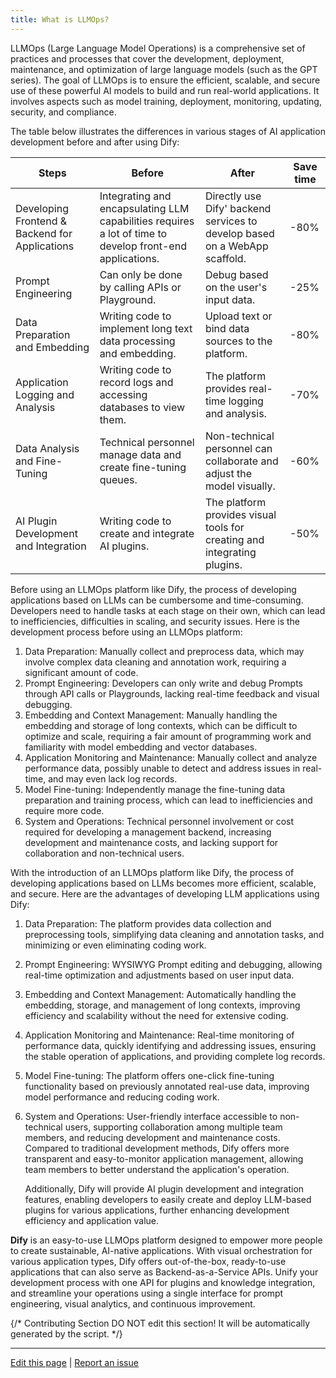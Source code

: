```yaml
---
title: What is LLMOps?
---
```


LLMOps (Large Language Model Operations) is a comprehensive set of practices and processes that cover the development, deployment, maintenance, and optimization of large language models (such as the GPT series). The goal of LLMOps is to ensure the efficient, scalable, and secure use of these powerful AI models to build and run real-world applications. It involves aspects such as model training, deployment, monitoring, updating, security, and compliance.

The table below illustrates the differences in various stages of AI application development before and after using Dify:

<table>
  <thead>
    <tr>
      <th>Steps</th>
      <th>Before</th>
      <th>After</th>
      <th>Save time</th>
    </tr>
  </thead>
  <tbody>
    <tr>
      <td>Developing Frontend & Backend for Applications</td>
      <td>Integrating and encapsulating LLM capabilities requires a lot of time to develop front-end applications.</td>
      <td>Directly use Dify' backend services to develop based on a WebApp scaffold.</td>
      <td>-80%</td>
    </tr>
    <tr>
      <td>Prompt Engineering</td>
      <td>Can only be done by calling APIs or Playground.</td>
      <td>Debug based on the user's input data.</td>
      <td>-25%</td>
    </tr>
    <tr>
      <td>Data Preparation and Embedding</td>
      <td>Writing code to implement long text data processing and embedding.</td>
      <td>Upload text or bind data sources to the platform.</td>
      <td>-80%</td>
    </tr>
    <tr>
      <td>Application Logging and Analysis</td>
      <td>Writing code to record logs and accessing databases to view them.</td>
      <td>The platform provides real-time logging and analysis.</td>
      <td>-70%</td>
    </tr>
    <tr>
      <td>Data Analysis and Fine-Tuning</td>
      <td>Technical personnel manage data and create fine-tuning queues.</td>
      <td>Non-technical personnel can collaborate and adjust the model visually.</td>
      <td>-60%</td>
    </tr>
    <tr>
      <td>AI Plugin Development and Integration</td>
      <td>Writing code to create and integrate AI plugins.</td>
      <td>The platform provides visual tools for creating and integrating plugins.</td>
      <td>-50%</td>
    </tr>
  </tbody>
</table>

Before using an LLMOps platform like Dify, the process of developing applications based on LLMs can be cumbersome and time-consuming. Developers need to handle tasks at each stage on their own, which can lead to inefficiencies, difficulties in scaling, and security issues. Here is the development process before using an LLMOps platform:

1. Data Preparation: Manually collect and preprocess data, which may involve complex data cleaning and annotation work, requiring a significant amount of code.
2. Prompt Engineering: Developers can only write and debug Prompts through API calls or Playgrounds, lacking real-time feedback and visual debugging.
3. Embedding and Context Management: Manually handling the embedding and storage of long contexts, which can be difficult to optimize and scale, requiring a fair amount of programming work and familiarity with model embedding and vector databases.
4. Application Monitoring and Maintenance: Manually collect and analyze performance data, possibly unable to detect and address issues in real-time, and may even lack log records.
5. Model Fine-tuning: Independently manage the fine-tuning data preparation and training process, which can lead to inefficiencies and require more code.
6. System and Operations: Technical personnel involvement or cost required for developing a management backend, increasing development and maintenance costs, and lacking support for collaboration and non-technical users.

With the introduction of an LLMOps platform like Dify, the process of developing applications based on LLMs becomes more efficient, scalable, and secure. Here are the advantages of developing LLM applications using Dify:

1. Data Preparation: The platform provides data collection and preprocessing tools, simplifying data cleaning and annotation tasks, and minimizing or even eliminating coding work.
2. Prompt Engineering: WYSIWYG Prompt editing and debugging, allowing real-time optimization and adjustments based on user input data.
3. Embedding and Context Management: Automatically handling the embedding, storage, and management of long contexts, improving efficiency and scalability without the need for extensive coding.
4. Application Monitoring and Maintenance: Real-time monitoring of performance data, quickly identifying and addressing issues, ensuring the stable operation of applications, and providing complete log records.
5. Model Fine-tuning: The platform offers one-click fine-tuning functionality based on previously annotated real-use data, improving model performance and reducing coding work.
6.  System and Operations: User-friendly interface accessible to non-technical users, supporting collaboration among multiple team members, and reducing development and maintenance costs. Compared to traditional development methods, Dify offers more transparent and easy-to-monitor application management, allowing team members to better understand the application's operation.


    Additionally, Dify will provide AI plugin development and integration features, enabling developers to easily create and deploy LLM-based plugins for various applications, further enhancing development efficiency and application value.

**Dify** is an easy-to-use LLMOps platform designed to empower more people to create sustainable, AI-native applications. With visual orchestration for various application types, Dify offers out-of-the-box, ready-to-use applications that can also serve as Backend-as-a-Service APIs. Unify your development process with one API for plugins and knowledge integration, and streamline your operations using a single interface for prompt engineering, visual analytics, and continuous improvement.

{/*
Contributing Section
DO NOT edit this section!
It will be automatically generated by the script.
*/}

---

[Edit this page](https://github.com/langgenius/dify-docs/edit/main/en/learn-more/extended-reading/what-is-llmops.mdx) | [Report an issue](https://github.com/langgenius/dify-docs/issues/new?title=Documentation%20Issue%3A%20is-llm&body=%23%23%20Issue%20Description%0A%3C%21--%20Please%20briefly%20describe%20the%20issue%20you%20found%20--%3E%0A%0A%23%23%20Page%20Link%0Ahttps%3A%2F%2Fgithub.com%2Flanggenius%2Fdify-docs%2Fblob%2Fmain%2Fen/learn-more/extended-reading%2Fwhat-is-llmops.mdx%0A%0A%23%23%20Suggested%20Changes%0A%3C%21--%20If%20you%20have%20specific%20suggestions%20for%20changes%2C%20please%20describe%20them%20here%20--%3E%0A%0A%3C%21--%20Thank%20you%20for%20helping%20improve%20our%20documentation%21%20--%3E)

